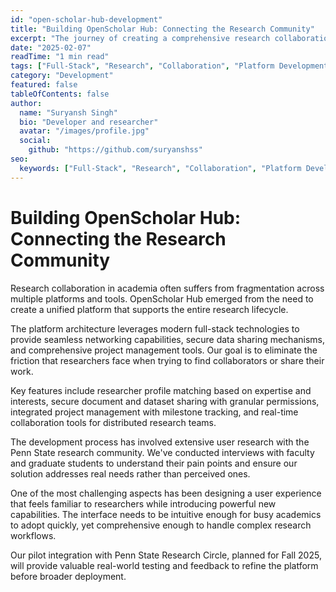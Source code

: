 ```yaml
---
id: "open-scholar-hub-development"
title: "Building OpenScholar Hub: Connecting the Research Community"
excerpt: "The journey of creating a comprehensive research collaboration platform that aims to transform how academics network, share data, and manage projects."
date: "2025-02-07"
readTime: "1 min read"
tags: ["Full-Stack", "Research", "Collaboration", "Platform Development", "Academia"]
category: "Development"
featured: false
tableOfContents: false
author:
  name: "Suryansh Singh"
  bio: "Developer and researcher"
  avatar: "/images/profile.jpg"
  social:
    github: "https://github.com/suryanshss"
seo:
  keywords: ["Full-Stack", "Research", "Collaboration", "Platform Development", "Academia"]
---
```


# Building OpenScholar Hub: Connecting the Research Community

Research collaboration in academia often suffers from fragmentation across multiple platforms and tools. OpenScholar Hub emerged from the need to create a unified platform that supports the entire research lifecycle.

The platform architecture leverages modern full-stack technologies to provide seamless networking capabilities, secure data sharing mechanisms, and comprehensive project management tools. Our goal is to eliminate the friction that researchers face when trying to find collaborators or share their work.

Key features include researcher profile matching based on expertise and interests, secure document and dataset sharing with granular permissions, integrated project management with milestone tracking, and real-time collaboration tools for distributed research teams.

The development process has involved extensive user research with the Penn State research community. We've conducted interviews with faculty and graduate students to understand their pain points and ensure our solution addresses real needs rather than perceived ones.

One of the most challenging aspects has been designing a user experience that feels familiar to researchers while introducing powerful new capabilities. The interface needs to be intuitive enough for busy academics to adopt quickly, yet comprehensive enough to handle complex research workflows.

Our pilot integration with Penn State Research Circle, planned for Fall 2025, will provide valuable real-world testing and feedback to refine the platform before broader deployment.